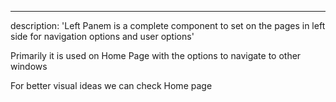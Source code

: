 ---

description: 'Left Panem is a complete component to set on the pages in left side for navigation options and user options'

Primarily it is used on Home Page with the options to navigate to other windows

For better visual ideas we can check Home page
